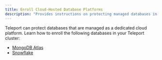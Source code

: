 ```yaml
---
title: Enroll Cloud-Hosted Database Platforms
description: "Provides instructions on protecting managed databases in your infrastructure with Teleport."
---
```


Teleport can protect databases that are managed as a dedicated cloud platform.
Learn how to enroll the following databases in your Teleport cluster:

- [MongoDB Atlas](./enroll-managed-databases/mongodb-atlas.mdx)
- [Snowflake](./enroll-managed-databases/snowflake.mdx)
